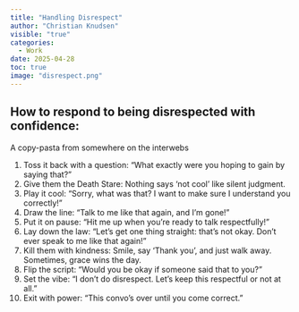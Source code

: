 ```yaml
---
title: "Handling Disrespect"
author: "Christian Knudsen"
visible: "true"
categories:
  - Work
date: 2025-04-28
toc: true
image: "disrespect.png"
---
```


## How to respond to being disrespected with confidence:

A copy-pasta from somewhere on the interwebs

1.	Toss it back with a question: “What exactly were you hoping to gain by saying that?”
2.	Give them the Death Stare: Nothing says ‘not cool’ like silent judgment.
3.	Play it cool: “Sorry, what was that? I want to make sure I understand you correctly!”
4.	Draw the line: “Talk to me like that again, and I’m gone!”
5.	Put it on pause: “Hit me up when you’re ready to talk respectfully!”
6.	Lay down the law: “Let’s get one thing straight: that’s not okay. Don’t ever speak to me like that again!”
7.	Kill them with kindness: Smile, say ‘Thank you’, and just walk away. Sometimes, grace wins the day.
8.	Flip the script: “Would you be okay if someone said that to you?”
9.	Set the vibe: “I don’t do disrespect. Let’s keep this respectful or not at all.”
10.	Exit with power: “This convo’s over until you come correct.”
